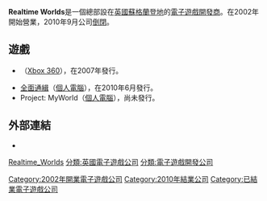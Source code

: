 {{noteTA
|1=zh-cn:邓迪;zh-hk:登地;zh-tw:丹地
}}
{{expand|time=2014-05-06T14:39:36+00:00}}
{{Infobox company
| name                = Realtime Worlds
| name_en             = 
| logo                = 
| logo_caption        = 
| image               =
| image_caption       =
| type                = [[私人公司|私人]]
| original_text       = 
| other_text          = 
| traded_as           = 
| com_code            =
| ROC_UBN             = 
| fate                = 
| predecessor         = 
| successor           = 
| foundation          = 2002年
| defunct             = 2010年9月
| location            = {{UK}}[[蘇格蘭|蘇格蘭]][[登地|登地]]
| locations           = 
| area_served         = 
| founder             = 
| chairman            = {{link-en|伊恩·赫瑟林頓|Ian Hetherington}}
| president           = 托尼·哈曼
| MD                  = 
| GM                  = 
| CEO                 = 加里·戴爾
| COO                 = 
| CFO                 = 
| CMO                 = 
| CD                  = 
| key_people          = 大衛·鐘斯
| industry            = [[電子遊戲產業|電子遊戲]]
| products            = {{link-en|除暴战警|Crackdown}}（2007年）<br />[[全面通緝|全面通緝]]（2010年6月）
| services            = 
| revenue             = 
| operating_income    = 
| net_income          = 
| aum                 = <!-- Only used with financial services companies -->
| assets              = 
| equity              = 
| owner               = 
| num_employees       = 超過200名
| parent              = 
| divisions           = 
| subsid              = 
| homepage            = 
| zip_code            = 
| telephone_no        = 
| slogan              = 
| capital             = 
| market_value        = 
| P/E ratio           = 
| earnings per share  = 
| Net asset value     = 
| accounting_period   = 
| major_shareholder   = 
| footnotes           = 
}}
'''Realtime Worlds'''是一個總部設在[[英國|英國]][[蘇格蘭|蘇格蘭]][[登地|登地]]的[[遊戲開發者|電子遊戲開發商]]。在2002年開始營業，2010年9月公司[[倒閉|倒閉]]。

== 遊戲 ==
* {{link-en|除暴战警|Crackdown}}（[[Xbox_360|Xbox 360]]），在2007年發行。
* [[全面通緝_(遊戲)|全面通緝]]（[[個人電腦|個人電腦]]），在2010年6月發行。
* Project: MyWorld（[[個人電腦|個人電腦]]），尚未發行。

== 外部連結 ==
* {{en}}{{official|http://realtimeworlds.com/}}{{Dead link}}

[[分類:Realtime_Worlds|]]
[[Category:2002年開業電子遊戲公司|Category:2002年開業電子遊戲公司]]
[[Category:2010年結業公司|Category:2010年結業公司]]
[[Category:已結業電子遊戲公司|Category:已結業電子遊戲公司]]
[[分類:英國電子遊戲公司|分類:英國電子遊戲公司]]
[[分類:電子遊戲開發公司|分類:電子遊戲開發公司]]